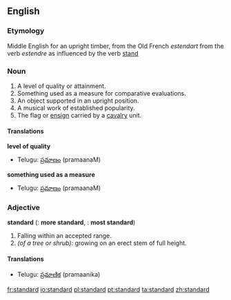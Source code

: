 ==English==

===Etymology===
Middle English for an upright timber, from the Old French ''estendart'' from the verb ''estendre'' as influenced by the verb [[stand]]

===Noun===
{{en-noun-reg}}

# A level of quality or attainment.
# Something used as a measure for comparative evaluations.
# An object supported in an upright position.
# A musical work of established popularity.
# The flag or [[ensign]] carried by a [[cavalry]] unit.

====Translations====
'''level of quality'''
{{top}}
{{mid}}
*Telugu: [[ప్రమాణం]] (pramaanaM)
{{bottom}}

'''something used as a measure'''
{{top}}
{{mid}}
*Telugu: [[ప్రమాణం]] (pramaanaM)
{{bottom}}

===Adjective===
'''standard'''  ({{compar}}: '''more standard''', {{superl}}: '''most standard''')

# Falling within an accepted range.
# ''(of a tree or shrub):'' growing on an erect stem of full height.

====Translations====
{{top}}
{{mid}}
*Telugu: [[ప్రమాణిక]] (pramaanika)
{{bottom}}

[[fr:standard]]
[[io:standard]]
[[pl:standard]]
[[pt:standard]]
[[ta:standard]]
[[zh:standard]]